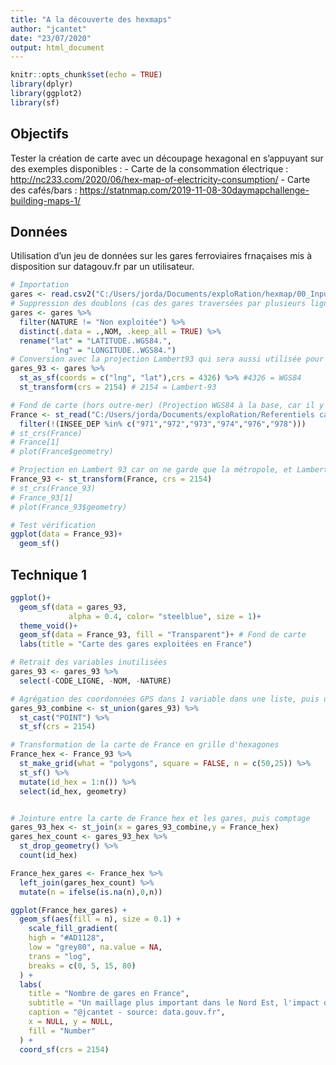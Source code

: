 ```yaml
---
title: "A la découverte des hexmaps"
author: "jcantet"
date: "23/07/2020"
output: html_document
---
```


```r
knitr::opts_chunk$set(echo = TRUE)
library(dplyr)
library(ggplot2)
library(sf)
```

## Objectifs
Tester la création de carte avec un découpage hexagonal en s'appuyant sur des exemples disponibles :
- Carte de la consommation électrique : <http://nc233.com/2020/06/hex-map-of-electricity-consumption/>
- Carte des cafés/bars : <https://statnmap.com/2019-11-08-30daymapchallenge-building-maps-1/>


## Données
Utilisation d'un jeu de données sur les gares ferroviaires frnaçaises mis à disposition sur datagouv.fr par un utilisateur.

```r
# Importation
gares <- read.csv2("C:/Users/jorda/Documents/exploRation/hexmap/00_Inputs/gares.csv")
# Suppression des doublons (cas des gares traversées par plusieurs lignes) et des gares non exploitées
gares <- gares %>%
  filter(NATURE != "Non exploitée") %>% 
  distinct(.data = .,NOM, .keep_all = TRUE) %>% 
  rename("lat" = "LATITUDE..WGS84.",
         "lng" = "LONGITUDE..WGS84.")
# Conversion avec la projection Lambert93 qui sera aussi utilisée pour le fond de carte
gares_93 <- gares %>% 
  st_as_sf(coords = c("lng", "lat"),crs = 4326) %>% #4326 = WGS84
  st_transform(crs = 2154) # 2154 = Lambert-93

# Fond de carte (hors outre-mer) (Projection WGS84 à la base, car il y a l'outre-mer également)
France <- st_read("C:/Users/jorda/Documents/exploRation/Referentiels cartographie/DEPARTEMENT.shp") %>% 
  filter(!(INSEE_DEP %in% c("971","972","973","974","976","978")))
# st_crs(France)
# France[1]
# plot(France$geometry)

# Projection en Lambert 93 car on ne garde que la métropole, et Lambert93 et la projection de référence pour la métropoe
France_93 <- st_transform(France, crs = 2154)
# st_crs(France_93)
# France_93[1]
# plot(France_93$geometry)

# Test vérification
ggplot(data = France_93)+
  geom_sf()

```

## Technique 1 

```r
ggplot()+
  geom_sf(data = gares_93, 
             alpha = 0.4, color= "steelblue", size = 1)+
  theme_void()+
  geom_sf(data = France_93, fill = "Transparent")+ # Fond de carte
  labs(title = "Carte des gares exploitées en France")


```

```r
# Retrait des variables inutilisées
gares_93 <- gares_93 %>%  
  select(-CODE_LIGNE, -NOM, -NATURE)

# Agrégation des coordonnées GPS dans 1 variable dans une liste, puis découpage en autant de lignes que de gares, puis transformation de la liste en format sf
gares_93_combine <- st_union(gares_93) %>% 
  st_cast("POINT") %>% 
  st_sf(crs = 2154)

# Transformation de la carte de France en grille d'hexagones
France_hex <- France_93 %>%
  st_make_grid(what = "polygons", square = FALSE, n = c(50,25)) %>% 
  st_sf() %>% 
  mutate(id_hex = 1:n()) %>% 
  select(id_hex, geometry)


# Jointure entre la carte de France hex et les gares, puis comptage
gares_93_hex <- st_join(x = gares_93_combine,y = France_hex)
gares_hex_count <- gares_93_hex %>% 
  st_drop_geometry() %>% 
  count(id_hex)

France_hex_gares <- France_hex %>% 
  left_join(gares_hex_count) %>% 
  mutate(n = ifelse(is.na(n),0,n))

ggplot(France_hex_gares) +
  geom_sf(aes(fill = n), size = 0.1) +
    scale_fill_gradient(
    high = "#AD1128",
    low = "grey80", na.value = NA,
    trans = "log", 
    breaks = c(0, 5, 15, 80)
  ) +
  labs(
    title = "Nombre de gares en France",
    subtitle = "Un maillage plus important dans le Nord Est, l'impact du relief",
    caption = "@jcantet - source: data.gouv.fr",
    x = NULL, y = NULL,
    fill = "Number"
  ) +
  coord_sf(crs = 2154)


```


